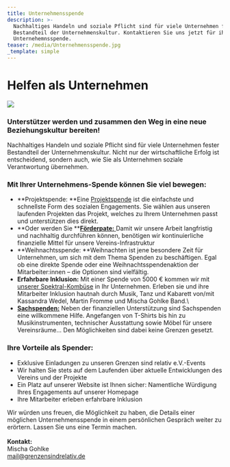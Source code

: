 ```yaml
---
title: Unternehmensspende
description: >-
  Nachhaltiges Handeln und soziale Pflicht sind für viele Unternehmen fester
  Bestandteil der Unternehmenskultur. Kontaktieren Sie uns jetzt für ihre
  Unternehemnsspende.
teaser: /media/Unternehmensspende.jpg
_template: simple
---
```


# Helfen als Unternehmen

![](/media/Unternehmensspende.jpg)

### Unterstützer werden und zusammen den Weg in eine neue Beziehungskultur bereiten!

Nachhaltiges Handeln und soziale Pflicht sind für viele Unternehmen fester Bestandteil der Unternehmenskultur. Nicht nur der wirtschaftliche Erfolg ist entscheidend, sondern auch, wie Sie als Unternehmen soziale Verantwortung übernehmen.

### **Mit Ihrer Unternehmens-Spende können Sie viel bewegen:**

* **Projektspende: **Eine [Projektspende](https://www.grenzensindrelativ.de/gezielte-projektspende) ist die einfachste und schnellste Form des sozialen Engagements. Sie wählen aus unseren laufenden Projekten das Projekt, welches zu Ihrem Unternehmen passt und unterstützen dies direkt.
* **Oder werden Sie **[**Förderpate:** ](https://www.grenzensindrelativ.de/jetzt-foerderpate-werden)Damit wir unsere Arbeit langfristig und nachhaltig durchführen können, benötigen wir kontinuierliche finanzielle Mittel für unsere Vereins-Infrastruktur
* **Weihnachtsspende: **Weihnachten ist jene besondere Zeit für Unternehmen, um sich mit dem Thema Spenden zu beschäftigen. Egal ob eine direkte Spende oder eine Weihnachtsspendenaktion der Mitarbeiter\:innen – die Optionen sind vielfältig.
* **Erfahrbare Inklusion:** Mit einer Spende von 5000 € kommen wir mit [unserer Spektral-Kombüse](https://www.grenzensindrelativ.de/aktivitaeten/projekte-und-veranstaltungen/veranstaltungsformate-fuer-dein-event/spektralkombuese) in Ihr Unternehmen. Erleben sie und ihre Mitarbeiter Inklusion hautnah durch Musik, Tanz und Kabarett von/mit Kassandra Wedel, Martin Fromme und Mischa Gohlke Band.\\
* **[Sachspenden:](https://www.grenzensindrelativ.de/sachspenden)** Neben der finanziellen Unterstützung sind Sachspenden eine willkommene Hilfe. Angefangen von T-Shirts bis hin zu Musikinstrumenten, technischer Ausstattung sowie Möbel für unsere Vereinsräume... Den Möglichkeiten sind dabei keine Grenzen gesetzt.

### **Ihre Vorteile als Spender:**

* Exklusive Einladungen zu unseren Grenzen sind relativ e.V.-Events
* Wir halten Sie stets auf dem Laufenden über aktuelle Entwicklungen des Vereins und der Projekte
* Ein Platz auf unserer Website ist Ihnen sicher: Namentliche Würdigung Ihres Engagements auf unserer Homepage
* Ihre Mitarbeiter erleben erfahrbare Inklusion

Wir würden uns freuen, die Möglichkeit zu haben, die Details einer möglichen Unternehmensspende in einem persönlichen Gespräch weiter zu erörtern. Lassen Sie uns eine Termin machen.\
\
**Kontakt:**\
Mischa Gohlke\
mail@grenzensindrelativ.de

<DonationForm />
